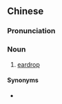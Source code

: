 {{also|滴耳剂}}
==Chinese==
{{zh-forms|s=滴耳剂}}

===Pronunciation===
{{zh-pron
|m=dī'ěrjì
|cat=n
}}

===Noun===
{{zh-noun}}

# [[eardrop]]

====Synonyms====
* {{zh-l|滴耳液}}